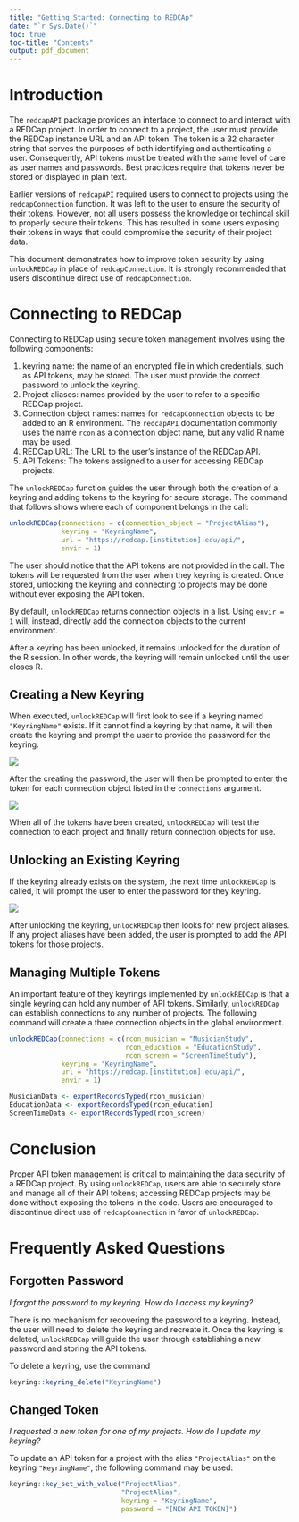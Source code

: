 ```yaml
---
title: "Getting Started: Connecting to REDCAp"
date: "`r Sys.Date()`"
toc: true
toc-title: "Contents"
output: pdf_document
---
```


# Introduction

The `redcapAPI` package provides an interface to connect to and interact with a REDCap project. In order to connect to a project, the user must provide the REDCap instance URL and an API token. The token is a 32 character string that serves the purposes of both identifying and authenticating a user. Consequently, API tokens must be treated with the same level of care as user names and passwords. Best practices require that tokens never be stored or displayed in plain text. 

Earlier versions of `redcapAPI` required users to connect to projects using the `redcapConnection` function. It was left to the user to ensure the security of their tokens. However, not all users possess the knowledge or techincal skill to properly secure their tokens. This has resulted in some users exposing their tokens in ways that could compromise the security of their project data. 

This document demonstrates how to improve token security by using `unlockREDCap` in place of `redcapConnection`. It is strongly recommended that users discontinue direct use of `redcapConnection`.

# Connecting to REDCap

Connecting to REDCap using secure token management involves using the following components:

1. keyring name: the name of an encrypted file in which credentials, such as API tokens, may be stored. The user must provide the correct password to unlock the keyring.
2. Project aliases: names provided by the user to refer to a specific REDCap project. 
3. Connection object names: names for `redcapConnection` objects to be added to an R environment. The `redcapAPI` documentation commonly uses the name `rcon` as a connection object name, but any valid R name may be used.
4. REDCap URL: The URL to the user's instance of the REDCap API.
5. API Tokens: The tokens assigned to a user for accessing REDCap projects.

The `unlockREDCap` function guides the user through both the creation of a keyring and adding tokens to the keyring for secure storage. The command that follows shows where each of component belongs in the call:

```r
unlockREDCap(connections = c(connection_object = "ProjectAlias"), 
             keyring = "KeyringName", 
             url = "https://redcap.[institution].edu/api/", 
             envir = 1)
```

The user should notice that the API tokens are not provided in the call. The tokens will be requested from the user when they keyring is created. Once stored, unlocking the keyring and connecting to projects may be done without ever exposing the API token.

By default, `unlockREDCap` returns connection objects in a list. Using `envir = 1` will, instead, directly add the connection objects to the current environment.

After a keyring has been unlocked, it remains unlocked for the duration of the R session. In other words, the keyring will remain unlocked until the user closes R.

## Creating a New Keyring

When executed, `unlockREDCap` will first look to see if a keyring named `"KeyringName"` exists. If it cannot find a keyring by that name, it will then create the keyring and prompt the user to provide the password for the keyring.

![](img/new-keyring-password.png)

After the creating the password, the user will then be prompted to enter the token for each connection object listed in the `connections` argument. 

![](img/new-alias-token.png)

When all of the tokens have been created, `unlockREDCap` will test the connection to each project and finally return connection objects for use. 

## Unlocking an Existing Keyring

If the keyring already exists on the system, the next time `unlockREDCap` is called, it will prompt the user to enter the password for they keyring. 

![](img/existing-keyring-password.png)

After unlocking the keyring, `unlockREDCap` then looks for new project aliases. If any project aliases have been added, the user is prompted to add the API tokens for those projects. 

## Managing Multiple Tokens

An important feature of they keyrings implemented by `unlockREDCap` is that a single keyring can hold any number of API tokens. Similarly, `unlockREDCap` can establish connections to any number of projects. The following command will create a three connection objects in the global environment.

```r
unlockREDCap(connections = c(rcon_musician = "MusicianStudy", 
                             rcon_education = "EducationStudy", 
                             rcon_screen = "ScreenTimeStudy"), 
             keyring = "KeyringName", 
             url = "https://redcap.[institution].edu/api/", 
             envir = 1)

MusicianData <- exportRecordsTyped(rcon_musician)
EducationData <- exportRecordsTyped(rcon_education)
ScreenTimeData <- exportRecordsTyped(rcon_screen)
```

# Conclusion

Proper API token management is critical to maintaining the data security of a REDCap project. By using `unlockREDCap`, users are able to securely store and manage all of their API tokens; accessing REDCap projects may be done without exposing the tokens in the code. Users are encouraged to discontinue direct use of `redcapConnection` in favor of `unlockREDCap`.



# Frequently Asked Questions

## Forgotten Password

_I forgot the password to my keyring. How do I access my keyring?_

There is no mechanism for recovering the password to a keyring. Instead, the user will need to delete the keyring and recreate it. Once the keyring is deleted, `unlockREDCap` will guide the user through establishing a new password and storing the API tokens. 

To delete a keyring, use the command

```r
keyring::keyring_delete("KeyringName")
```

## Changed Token

_I requested a new token for one of my projects. How do I update my keyring?_

To update an API token for a project with the alias `"ProjectAlias"` on the keyring `"KeyringName"`, the following command may be used:

```r
keyring::key_set_with_value("ProjectAlias", 
                            "ProjectAlias", 
                            keyring = "KeyringName", 
                            password = "[NEW API TOKEN]")
```
